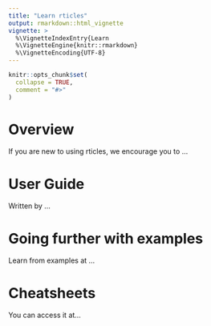 ```yaml
---
title: "Learn rticles"
output: rmarkdown::html_vignette
vignette: >
  %\VignetteIndexEntry{Learn 
  %\VignetteEngine{knitr::rmarkdown}
  %\VignetteEncoding{UTF-8}
---
```


```r
knitr::opts_chunk$set(
  collapse = TRUE,
  comment = "#>"
)
```

# Overview

If you are new to using rticles, we encourage you to ...

# User Guide

Written by ...

# Going further with examples

Learn from examples at ...

# Cheatsheets

You can access it at... 
